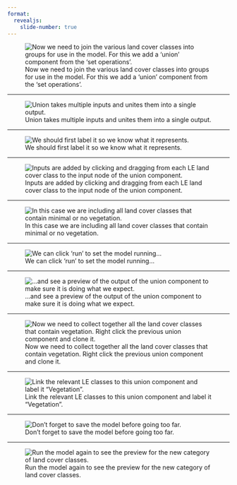 ```yaml
---
format:
  revealjs: 
    slide-number: true
---
```


![Now we need to join the various land cover classes into groups for use in the model. For this we add a 'union' component from the 'set operations'.](01-model-set-operations.png)

---

![Union takes multiple inputs and unites them into a single output.](02-model-union.png)

---

![We should first label it so we know what it represents.](03-model-union-label.png)

---

![Inputs are added by clicking and dragging from each LE land cover class to the input node of the union component.](04-model-union-bare-ground.png)

---

![In this case we are including all land cover classes that contain minimal or no vegetation.](05-model-union-all.png)

---

![We can click 'run' to set the model running...](06-model-union-run.png)

---

![...and see a preview of the output of the union component to make sure it is doing what we expect.](07-model-union-ran.png)

---

![Now we need to collect together all the land cover classes that contain vegetation. Right click the previous union component and clone it.](08-model-union-clone.png)

---

![Link the relevant LE classes to this union component and label it "Vegetation".](09-model-union-veg.png)

---

![Don't forget to save the model before going too far.](10-model-union-save.png)

---

![Run the model again to see the preview for the new category of land cover classes.](11-model-union-veg-ran.png)